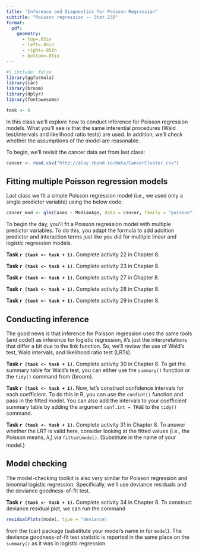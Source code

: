 ```yaml
---
title: "Inference and Diagnostics for Poisson Regression"
subtitle: "Poisson regression -- Stat 230"
format:
  pdf:
    geometry:
      - top=.85in
      - left=.85in
      - right=.85in
      - bottom=.85in
---
```


```r
#| include: false
library(ggformula)
library(car)
library(broom)
library(dplyr)
library(fontawesome)

task <- 0
```


In this class we'll explore how to conduct inference for Poisson regression models. What you'll see is that the same inferential procedures (Wald test/intervals and likelihood ratio tests) are used. In addition, we'll check whether the assumptions of the model are reasonable.

To begin, we'll revisit the cancer data set from last class:

```r
cancer <- read.csv("http://aloy.rbind.io/data/CancerCluster.csv")
```


## Fitting multiple Poisson regression models 

Last class we fit a simple Poisson regression model (i.e., we used only a single predictor variable) using the below code:

```r
cancer_mod <- glm(Cases ~ MedianAge, data = cancer, family = "poisson", offset = log(Person.years))
```

To begin the day, you'll fit a Poisson regression model with multiple predictor variables. To do this, you adapt the formula to add addition predictor and interaction terms just like you did for multiple linear and logistic regression models.

**Task `r (task <- task + 1)`.** Complete activity 22 in Chapter 8.

**Task `r (task <- task + 1)`.** Complete activity 23 in Chapter 8.

**Task `r (task <- task + 1)`.** Complete activity 27 in Chapter 8.

**Task `r (task <- task + 1)`.** Complete activity 28 in Chapter 8.

**Task `r (task <- task + 1)`.** Complete activity 29 in Chapter 8.


## Conducting inference

The good news is that inference for Poisson regression uses the same tools (and code!) as inference for logistic regression, it's just the interpretations that differ a bit due to the link function. So, we'll review the use of Wald's test, Wald intervals, and likelihood ratio test (LRTs).

**Task `r (task <- task + 1)`.** Complete activity 30 in Chapter 8. To get the summary table for Wald's test, you can either use the `summary()` function or the `tidy()` command from {broom}.

**Task `r (task <- task + 1)`.** Now, let's construct confidence intervals for each coefficient. To do this in R, you can use the `confint()` function and pass in the fitted model. You can also add the intervals to your coefficient summary table by adding the argument `conf.int = TRUE` to the `tidy()` command.

**Task `r (task <- task + 1)`.** Complete activity 31 in Chapter 8. To answer whether the LRT is valid here, consider looking at the fitted values (i.e., the Poisson means, $\widehat{\lambda}_i$) via `fitted(model)`. (Substitute in the name of your model.)


## Model checking

The model-checking toolkit is also very similar for Poisson regression and binomial logistic regression. Specifically, we'll use deviance residuals and the deviance goodness-of-fit test.

**Task `r (task <- task + 1)`.** Complete activity 34 in Chapter 8. To construct deviance residual plot, we can run the command 
```r
residualPlots(model, type = "deviance)
```
from the {car} package (substitute your model's name in for `model`). The deviance goodness-of-fit test statistic is reported in the same place on the `summary()` as it was in logistic regression.



